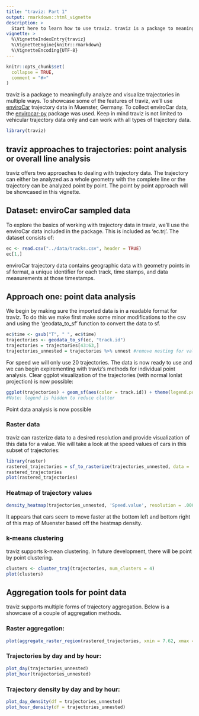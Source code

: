 ```yaml
---
title: "traviz: Part 1"
output: rmarkdown::html_vignette
description: >
  Start here to learn how to use traviz. traviz is a package to meaningfully analyze and visualize trajectory data. This package inherits   from sf and the previous trajectories package aiming to bring a modern approach to analyzing and visualizing trajectory data in R. 
vignette: >
  %\VignetteIndexEntry{traviz}
  %\VignetteEngine{knitr::rmarkdown}
  %\VignetteEncoding{UTF-8}
---
```


```r
knitr::opts_chunk$set(
  collapse = TRUE,
  comment = "#>"
)
```
traviz is a package to meaningfully analyze and visualize trajectories in multiple ways. To showcase some of the features of traviz, we'll use [enviroCar](https://envirocar.org/?lng=en) trajectory data in Muenster, Germany. To collect enviroCar data, the [envirocar-py](https://github.com/enviroCar/envirocar-py) package was used. Keep in mind traviz is not limited to vehicular trajectory data only and can work with all types of trajectory data. 
```r
library(traviz)
```
## traviz approaches to trajectories: point analysis or overall line analysis

traviz offers two approaches to dealing with trajectory data. The trajectory can either be analyzed as a whole geometry with the complete line or the trajectory can be analyzed point by point. The point by point approach will be showcased in this vignette.

## Dataset: enviroCar sampled data

To explore the basics of working with trajectory data in traviz, we'll use the enviroCar data included in the package. This is included as 'ec.trj'. The dataset consists of:
```r
ec <- read.csv("../data/tracks.csv", header = TRUE)
ec[1,]
```
enviroCar trajectory data contains geographic data with geometry points in sf format, a unique identifier for each track, time stamps, and data measurements at those timestamps. 

## Approach one: point data analysis

We begin by making sure the imported data is in a readable format for traviz. To do this we make first make some minor modifications to the csv and using the 'geodata_to_sf' function to convert the data to sf.
```r
ec$time <- gsub("T", " ", ec$time)
trajectories <- geodata_to_sf(ec, "track.id")
trajectories = trajectories[43:63,]
trajectories_unnested = trajectories %>% unnest #remove nesting for value analysis
```
For speed we will only use 20 trajectories. The data is now ready to use and we can begin expirementing with traviz's methods for individual point analysis. Clear ggplot visualization of the trajectories (with normal lonlat projection) is now possible:

```r
ggplot(trajectories) + geom_sf(aes(color = track.id)) + theme(legend.position = "none")
#Note: legend is hidden to reduce clutter
```

Point data analysis is now possible 

### Raster data
traviz can rasterize data to a desired resolution and provide visualization of this data for a value. We will take a look at the speed values of cars in this subset of trajectories:
```r
library(raster)
rastered_trajectories = sf_to_rasterize(trajectories_unnested, data = 'Speed.value', resolution = .0007)
rastered_trajectories
plot(rastered_trajectories)
```

### Heatmap of trajectory values
```r
density_heatmap(trajectories_unnested, 'Speed.value', resolution = .0007)
```
It appears that cars seem to move faster at the bottom left and bottom right of this map of Muenster based off the heatmap density. 

### k-means clustering
traviz  supports k-mean clustering. In future development, there will be point by point clustering.
```r
clusters <- cluster_traj(trajectories, num_clusters = 4)
plot(clusters)
```

## Aggregation tools for point data 
traviz supports multiple forms of trajectory aggregation. Below is a showcase of a couple of aggregation methods.

### Raster aggregation:
```r
plot(aggregate_raster_region(rastered_trajectories, xmin = 7.62, xmax = 7.63, ymin = 51.93, ymax = 51.94))
```

### Trajectories by day and by hour:
```r
plot_day(trajectories_unnested)
plot_hour(trajectories_unnested)
```

### Trajectory density by day and by hour: 
```r
plot_day_density(df = trajectories_unnested)
plot_hour_density(df = trajectories_unnested)
```
